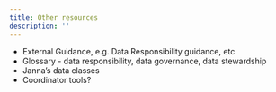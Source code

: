 ```yaml
---
title: Other resources
description: ''
---
```



- External Guidance, e.g. Data Responsibility guidance, etc
- Glossary - data responsibility, data governance, data stewardship
- Janna’s data classes
- Coordinator tools?
